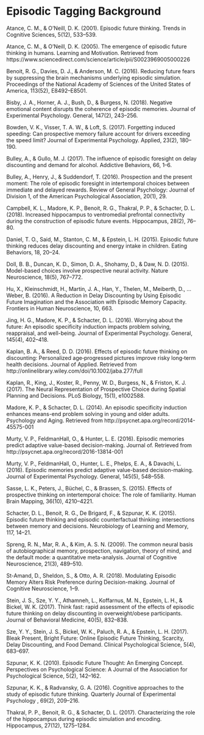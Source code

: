 # Episodic Tagging Background

Atance, C. M., & O’Neill, D. K. (2001). Episodic future thinking. Trends in Cognitive Sciences, 5(12), 533–539.

Atance, C. M., & O’Neill, D. K. (2005). The emergence of episodic future thinking in humans. Learning and Motivation. Retrieved from https://www.sciencedirect.com/science/article/pii/S0023969005000226

Benoit, R. G., Davies, D. J., & Anderson, M. C. (2016). Reducing future fears by suppressing the brain mechanisms underlying episodic simulation. Proceedings of the National Academy of Sciences of the United States of America, 113(52), E8492–E8501.

Bisby, J. A., Horner, A. J., Bush, D., & Burgess, N. (2018). Negative emotional content disrupts the coherence of episodic memories. Journal of Experimental Psychology. General, 147(2), 243–256.

Bowden, V. K., Visser, T. A. W., & Loft, S. (2017). Forgetting induced speeding: Can prospective memory failure account for drivers exceeding the speed limit? Journal of Experimental Psychology. Applied, 23(2), 180–190.

Bulley, A., & Gullo, M. J. (2017). The influence of episodic foresight on delay discounting and demand for alcohol. Addictive Behaviors, 66, 1–6.

Bulley, A., Henry, J., & Suddendorf, T. (2016). Prospection and the present moment: The role of episodic foresight in intertemporal choices between immediate and delayed rewards. Review of General Psychology: Journal of Division 1, of the American Psychological Association, 20(1), 29.

Campbell, K. L., Madore, K. P., Benoit, R. G., Thakral, P. P., & Schacter, D. L. (2018). Increased hippocampus to ventromedial prefrontal connectivity during the construction of episodic future events. Hippocampus, 28(2), 76–80.

Daniel, T. O., Said, M., Stanton, C. M., & Epstein, L. H. (2015). Episodic future thinking reduces delay discounting and energy intake in children. Eating Behaviors, 18, 20–24.

Doll, B. B., Duncan, K. D., Simon, D. A., Shohamy, D., & Daw, N. D. (2015). Model-based choices involve prospective neural activity. Nature Neuroscience, 18(5), 767–772.

Hu, X., Kleinschmidt, H., Martin, J. A., Han, Y., Thelen, M., Meiberth, D., … Weber, B. (2016). A Reduction in Delay Discounting by Using Episodic Future Imagination and the Association with Episodic Memory Capacity. Frontiers in Human Neuroscience, 10, 663.

Jing, H. G., Madore, K. P., & Schacter, D. L. (2016). Worrying about the future: An episodic specificity induction impacts problem solving, reappraisal, and well-being. Journal of Experimental Psychology. General, 145(4), 402–418.

Kaplan, B. A., & Reed, D. D. (2016). Effects of episodic future thinking on discounting: Personalized age‐progressed pictures improve risky long‐term health decisions. Journal of Applied. Retrieved from http://onlinelibrary.wiley.com/doi/10.1002/jaba.277/full

Kaplan, R., King, J., Koster, R., Penny, W. D., Burgess, N., & Friston, K. J. (2017). The Neural Representation of Prospective Choice during Spatial Planning and Decisions. PLoS Biology, 15(1), e1002588.

Madore, K. P., & Schacter, D. L. (2014). An episodic specificity induction enhances means-end problem solving in young and older adults. Psychology and Aging. Retrieved from http://psycnet.apa.org/record/2014-45575-001

Murty, V. P., FeldmanHall, O., & Hunter, L. E. (2016). Episodic memories predict adaptive value-based decision-making. Journal of. Retrieved from http://psycnet.apa.org/record/2016-13814-001

Murty, V. P., FeldmanHall, O., Hunter, L. E., Phelps, E. A., & Davachi, L. (2016). Episodic memories predict adaptive value-based decision-making. Journal of Experimental Psychology. General, 145(5), 548–558.

Sasse, L. K., Peters, J., Büchel, C., & Brassen, S. (2015). Effects of prospective thinking on intertemporal choice: The role of familiarity. Human Brain Mapping, 36(10), 4210–4221.

Schacter, D. L., Benoit, R. G., De Brigard, F., & Szpunar, K. K. (2015). Episodic future thinking and episodic counterfactual thinking: intersections between memory and decisions. Neurobiology of Learning and Memory, 117, 14–21.

Spreng, R. N., Mar, R. A., & Kim, A. S. N. (2009). The common neural basis of autobiographical memory, prospection, navigation, theory of mind, and the default mode: a quantitative meta-analysis. Journal of Cognitive Neuroscience, 21(3), 489–510.

St-Amand, D., Sheldon, S., & Otto, A. R. (2018). Modulating Episodic Memory Alters Risk Preference during Decision-making. Journal of Cognitive Neuroscience, 1–9.

Stein, J. S., Sze, Y. Y., Athamneh, L., Koffarnus, M. N., Epstein, L. H., & Bickel, W. K. (2017). Think fast: rapid assessment of the effects of episodic future thinking on delay discounting in overweight/obese participants. Journal of Behavioral Medicine, 40(5), 832–838.

Sze, Y. Y., Stein, J. S., Bickel, W. K., Paluch, R. A., & Epstein, L. H. (2017). Bleak Present, Bright Future: Online Episodic Future Thinking, Scarcity, Delay Discounting, and Food Demand. Clinical Psychological Science, 5(4), 683–697.

Szpunar, K. K. (2010). Episodic Future Thought: An Emerging Concept. Perspectives on Psychological Science: A Journal of the Association for Psychological Science, 5(2), 142–162.

Szpunar, K. K., & Radvansky, G. A. (2016). Cognitive approaches to the study of episodic future thinking. Quarterly Journal of Experimental Psychology , 69(2), 209–216.

Thakral, P. P., Benoit, R. G., & Schacter, D. L. (2017). Characterizing the role of the hippocampus during episodic simulation and encoding. Hippocampus, 27(12), 1275–1284.
